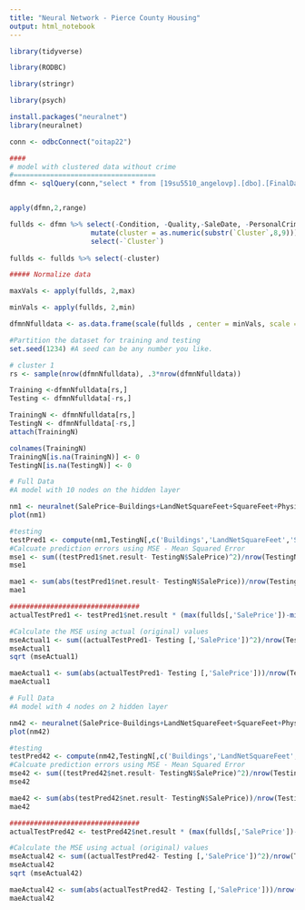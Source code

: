 ---
title: "Neural Network - Pierce County Housing"
output: html_notebook
---
```{r}
library(tidyverse) 

library(RODBC) 

library(stringr) 

library(psych)

install.packages("neuralnet")
library(neuralnet)

conn <- odbcConnect("oitap22")
```


```{r}
 

 
####
# model with clustered data without crime
#===================================
dfmn <- sqlQuery(conn,"select * from [19su5510_angelovp].[dbo].[FinalDataClusterWithoutCrime]") 


apply(dfmn,2,range) 

fullds <- dfmn %>% select(-Condition, -Quality,-SaleDate, -PersonalCrime, -DrugCrime, -OtherCrime, -Homicide, -PropertyCrime)  %>%
                    mutate(cluster = as.numeric(substr(`Cluster`,8,9))) %>% 
                    select(-`Cluster`)
    
fullds <- fullds %>% select(-cluster)

##### Normalize data  

maxVals <- apply(fullds, 2,max) 

minVals <- apply(fullds, 2,min) 

dfmnNfulldata <- as.data.frame(scale(fullds , center = minVals, scale = (maxVals-minVals)))


```

```{r}
#Partition the dataset for training and testing
set.seed(1234) #A seed can be any number you like.

# cluster 1
rs <- sample(nrow(dfmnNfulldata), .3*nrow(dfmnNfulldata))

Training <-dfmnNfulldata[rs,]
Testing <- dfmnNfulldata[-rs,]

TrainingN <- dfmnNfulldata[rs,]
TestingN <- dfmnNfulldata[-rs,]
attach(TrainingN)

colnames(TrainingN)
TrainingN[is.na(TrainingN)] <- 0
TestingN[is.na(TestingN)] <- 0
```

```{r}
# Full Data
#A model with 10 nodes on the hidden layer

nm1 <- neuralnet(SalePrice~Buildings+LandNetSquareFeet+SquareFeet+PhysicalAge+YearBuilt, hidden = c(10), data=TrainingN)
plot(nm1)

#testing 
testPred1 <- compute(nm1,TestingN[,c('Buildings','LandNetSquareFeet','SquareFeet','PhysicalAge','YearBuilt')])
#Calcuate prediction errors using MSE - Mean Squared Error
mse1 <- sum((testPred1$net.result- TestingN$SalePrice)^2)/nrow(TestingN)
mse1 

mae1 <- sum(abs(testPred1$net.result- TestingN$SalePrice))/nrow(TestingN)
mae1

################################
actualTestPred1 <- testPred1$net.result * (max(fullds[,'SalePrice'])-min(fullds[,'SalePrice'])) + min(fullds[,'SalePrice'])

#Calculate the MSE using actual (original) values
mseActual1 <- sum((actualTestPred1- Testing [,'SalePrice'])^2)/nrow(Testing) #Calculation of mse using the original scale
mseActual1
sqrt (mseActual1)

maeActual1 <- sum(abs(actualTestPred1- Testing [,'SalePrice']))/nrow(Testing) 
maeActual1

```

```{r}
# Full Data
#A model with 4 nodes on 2 hidden layer

nm42 <- neuralnet(SalePrice~Buildings+LandNetSquareFeet+SquareFeet+PhysicalAge+YearBuilt, hidden = c(10,15), data=TrainingN)
plot(nm42)

#testing 
testPred42 <- compute(nm42,TestingN[,c('Buildings','LandNetSquareFeet','SquareFeet','PhysicalAge','YearBuilt')])
#Calcuate prediction errors using MSE - Mean Squared Error
mse42 <- sum((testPred42$net.result- TestingN$SalePrice)^2)/nrow(TestingN)
mse42

mae42 <- sum(abs(testPred42$net.result- TestingN$SalePrice))/nrow(TestingN)
mae42

################################
actualTestPred42 <- testPred42$net.result * (max(fullds[,'SalePrice'])-min(fullds[,'SalePrice'])) + min(fullds[,'SalePrice'])

#Calculate the MSE using actual (original) values
mseActual42 <- sum((actualTestPred42- Testing [,'SalePrice'])^2)/nrow(Testing) #Calculation of mse using the original scale
mseActual42
sqrt (mseActual42)

maeActual42 <- sum(abs(actualTestPred42- Testing [,'SalePrice']))/nrow(Testing) 
maeActual42

```